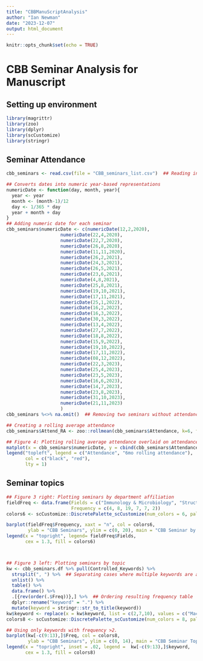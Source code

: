 ```yaml
---
title: "CBBManuScriptAnalysis"
author: "Ian Newman"
date: "2023-12-07"
output: html_document
---
```


```r
knitr::opts_chunk$set(echo = TRUE)
```

# CBB Seminar Analysis for Manuscript

## Setting up environment

```r
library(magrittr)
library(zoo)
library(dplyr)
library(scCustomize)
library(stringr)
```




## Seminar Attendance

```r
cbb_seminars <- read.csv(file = "CBB_seminars_list.csv")  ## Reading in seminar data

## Converts dates into numeric year-based representations
numericDate <- function(day, month, year){
  year <- year
  month <- (month-1)/12
  day <- 1/365 * day
  year + month + day
}
## Adding numeric date for each seminar
cbb_seminars$numericDate <- c(numericDate(12,2,2020),
                    numericDate(22,4,2020),
                    numericDate(22,7,2020),
                    numericDate(26,8,2020),
                    numericDate(11,11,2020),
                    numericDate(26,2,2021),
                    numericDate(24,3,2021),
                    numericDate(26,5,2021),
                    numericDate(23,6,2021),
                    numericDate(4,8,2021),
                    numericDate(25,8,2021),
                    numericDate(19,10,2021),
                    numericDate(17,11,2021),
                    numericDate(25,1,2022),
                    numericDate(16,2,2022),
                    numericDate(16,3,2022),
                    numericDate(30,3,2022),
                    numericDate(13,4,2022),
                    numericDate(27,7,2022),
                    numericDate(18,8,2022),
                    numericDate(15,9,2022),
                    numericDate(19,10,2022),
                    numericDate(17,11,2022),
                    numericDate(08,12,2022),
                    numericDate(22,3,2023),
                    numericDate(25,4,2023),
                    numericDate(23,5,2023),
                    numericDate(16,6,2023),
                    numericDate(14,7,2023),
                    numericDate(23,8,2023),
                    numericDate(31,10,2023),
                    numericDate(21,11,2023)
                    )
cbb_seminars %<>% na.omit()  ## Removing two seminars without attendance information

## Creating a rolling average attendance
cbb_seminars$Attend_RA <- zoo::rollmean(cbb_seminars$Attendance, k=6, fill=NA, align='right')

## Figure 4: Plotting rolling average attendance overlaid on attendance
matplot(x = cbb_seminars$numericDate, y = cbind(cbb_seminars$Attendance, cbb_seminars$Attend_RA), type = "l", lty = 1, lwd = 4, xlab = "Seminar Date", ylab = "Attendees", main = "Scripps CBB seminar attendance", ylim = c(0,40))
legend("topleft", legend = c("Attendance", "6mo rolling attendance"), 
       col = c("black", "red"), 
       lty = 1)
```




## Seminar topics

```r
## Figure 3 right: Plotting seminars by department affiliation
fieldFreq <- data.frame(Fields = c("Immunology & Microbiology", "Structural Biology", "Computational Biology", "Molecular Biology", "Neuroscience", "Core Services"),
                        Frequency = c(4, 8, 19, 7, 7, 2))
colors6 <- scCustomize::DiscretePalette_scCustomize(num_colors = 6, palette = "varibow", shuffle_pal = TRUE)  ## Preparing color palette

barplot(fieldFreq$Frequency, xaxt = "n", col = colors6,
        ylab = "CBB Seminars", ylim = c(0, 20), main = "CBB Seminar by Department Affiliation")
legend(x = "topright", legend= fieldFreq$Fields,
       cex = 1.3, fill = colors6)



## Figure 3 left: Plotting seminars by topic
kw <- cbb_seminars.df %>% pull(Controlled_Keywords) %>%
  strsplit(", ") %>%  ## Separating cases where multiple keywords are associated with a single seminar
  unlist() %>%
  table() %>%
  data.frame() %>%
  .[{rev(order(.$Freq))},] %>%  ## Ordering resulting frequency table
  dplyr::rename("keyword" = ".") %>%
  mutate(keyword = stringr::str_to_title(keyword))
kw$keyword <- replace(x = kw$keyword, list = c(2,7,10), values = c("Machine Learning", "HPC", "Dim. Reduction"))  ## Replacing keyword names for these entries
colors8 <- scCustomize::DiscretePalette_scCustomize(num_colors = 8, palette = "varibow", shuffle_pal = TRUE)

## Using only keywords with frequency >2.
barplot(kw[-c(9:13),]$Freq, col = colors8,
        ylab = "CBB Seminars", ylim = c(0, 14), main = "CBB Seminar Topics") 
legend(x = "topright", inset = .02, legend =  kw[-c(9:13),]$keyword,
       cex = 1.3, fill = colors8)
```
